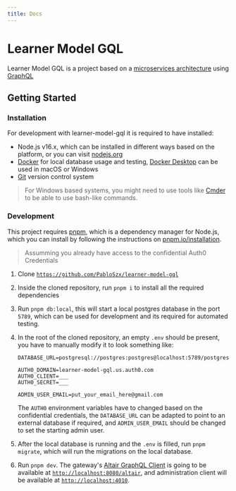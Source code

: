 ```yaml
---
title: Docs
---
```


# Learner Model GQL

Learner Model GQL is a project based on a [microservices architecture](/how-it-works/architecture) using [GraphQL](https://graphql.org)

## Getting Started

### Installation

For development with learner-model-gql it is required to have installed:

- Node.js v16.x, which can be installed in different ways based on the platform, or you can visit [nodejs.org](https://nodejs.org/)
- [Docker](https://www.docker.com/) for local database usage and testing, [Docker Desktop](https://www.docker.com/products/docker-desktop) can be used in macOS or Windows
- [Git](https://git-scm.com/) version control system

> For Windows based systems, you might need to use tools like [Cmder](https://cmder.net) to be able to use bash-like commands.

### Development

This project requires [pnpm](https://pnpm.io), which is a dependency manager for Node.js, which you can install by following the instructions on [pnpm.io/installation](https://pnpm.io/installation).

> Assumming you already have access to the confidential Auth0 Credentials

1. Clone [`https://github.com/PabloSzx/learner-model-gql`](https://github.com/PabloSzx/learner-model-gql)
2. Inside the cloned repository, run `pnpm i` to install all the required dependencies
3. Run `pnpm db:local`, this will start a local postgres database in the port `5789`, which can be used for development and its required for automated testing.
4. In the root of the cloned repository, an empty `.env` should be present, you have to manually modify it to look something like:

   ```env
   DATABASE_URL=postgresql://postgres:postgres@localhost:5789/postgres

   AUTH0_DOMAIN=learner-model-gql.us.auth0.com
   AUTH0_CLIENT=___
   AUTH0_SECRET=___

   ADMIN_USER_EMAIL=put_your_email_here@gmail.com
   ```

   The `AUTH0` environment variables have to changed based on the confidential credentials,
   the `DATABASE_URL` can be adapted to point to an external database if required,
   and `ADMIN_USER_EMAIL` should be changed to set the starting admin user.

5. After the local database is running and the `.env` is filled, run `pnpm migrate`, which will run the migrations on the local database.
6. Run `pnpm dev`. The gateway's [Altair GraphQL Client](https://altair.sirmuel.design/) is going to be available at [`http://localhost:8080/altair`](http://localhost:8080/altair),
   and administration client will be available at [`http://localhost:4010`](http://localhost:4010).
